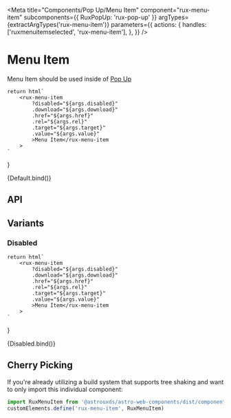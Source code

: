 
<Meta
    title="Components/Pop Up/Menu Item"
    component="rux-menu-item"
    subcomponents={{ RuxPopUp: 'rux-pop-up' }}
    argTypes={extractArgTypes('rux-menu-item')}
    parameters={{
        actions: {
            handles: ['ruxmenuitemselected', 'rux-menu-item'],
        },
    }}
/>

# Menu Item

Menu Item should be used inside of [Pop Up](?path=/docs/components-pop-up--default-story)

    return html`
        <rux-menu-item
            ?disabled="${args.disabled}"
            .download="${args.download}"
            .href="${args.href}"
            .rel="${args.rel}"
            .target="${args.target}"
            .value="${args.value}"
            >Menu Item</rux-menu-item
        >
    `
}

<Canvas>
    <Story
        name="Default"
        args={{
            disabled: false,
            download: "",
            href: "",
            rel: "",
            target: "",
            value: {}
        }}
    >
        {Default.bind()}
    </Story>
</Canvas>

## API

<ArgsTable of="rux-menu-item" />

## Variants

### Disabled

    return html`
        <rux-menu-item
            ?disabled="${args.disabled}"
            .download="${args.download}"
            .href="${args.href}"
            .rel="${args.rel}"
            .target="${args.target}"
            .value="${args.value}"
            >Menu Item</rux-menu-item
        >
    `
}

<Canvas>
    <Story
        args={{
            disabled: true,
            download: "",
            href: "",
            rel: "",
            target: "",
            value: {}
        }}
        name="Disabled"
    >
        {Disabled.bind()}
    </Story>
</Canvas>

## Cherry Picking

If you're already utilizing a build system that supports tree shaking and want to only import this individual component:

```js
import RuxMenuItem from '@astrouxds/astro-web-components/dist/components/rux-menu-item'
customElements.define('rux-menu-item', RuxMenuItem)
```
